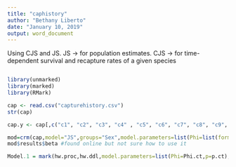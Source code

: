 ```yaml
---
title: "caphistory"
author: "Bethany Liberto"
date: "January 10, 2019"
output: word_document
---
```

Using CJS and JS. JS -> for population estimates. CJS -> for time-dependent survival and recapture rates of a given species 
  

```r

```


```r
library(unmarked)
library(marked)
library(RMark)

cap <- read.csv("capturehistory.csv")
str(cap)
```

```r
cap.y <- cap[,c("c1", "c2", "c3", "c4" , "c5", "c6", "c7", "c8", "c9", "c10", "c11")] #was doing this based on the N-mixture model, but not sure if it's really what I want to do
```

```r
mod=crm(cap,model="JS",groups="Sex",model.parameters=list(Phi=list(formula=~Sex),p=list(formula=~code)))
mod$results$beta #found online but not sure how to use it
```

```r
Model.1 = mark(hw.proc,hw.ddl,model.parameters=list(Phi=Phi.ct,p=p.ct),output = FALSE,delete=T) #found online as well but don't know how to use it
```



